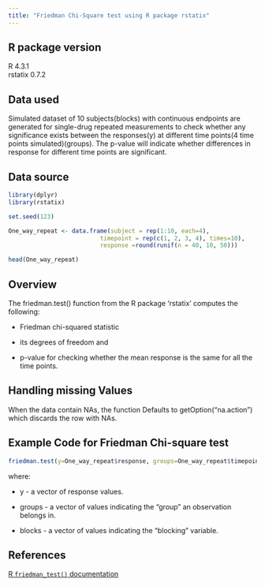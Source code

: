 ```yaml
---
title: "Friedman Chi-Square test using R package rstatix"
---
```


## R package version

R 4.3.1\
rstatix 0.7.2

## Data used

Simulated dataset of 10 subjects(blocks) with continuous endpoints are generated for single-drug repeated measurements to check whether any significance exists between the responses(y) at different time points(4 time points simulated)(groups). The p-value will indicate whether differences in response for different time points are significant.

## Data source

```r
library(dplyr)
library(rstatix) 
```

```r
set.seed(123)

One_way_repeat <- data.frame(subject = rep(1:10, each=4),
                          timepoint = rep(c(1, 2, 3, 4), times=10),
                          response =round(runif(n = 40, 10, 50)))

head(One_way_repeat)
```

## Overview

The friedman.test() function from the R package 'rstatix' computes the following:

-   Friedman chi-squared statistic

-   its degrees of freedom and

-   p-value for checking whether the mean response is the same for all the time points.

## Handling missing Values

When the data contain NAs, the function Defaults to getOption("na.action") which discards the row with NAs.

## Example Code for Friedman Chi-square test

```r
friedman.test(y=One_way_repeat$response, groups=One_way_repeat$timepoint, blocks=One_way_repeat$subject)
```

where:

-   y - a vector of response values.

-   groups - a vector of values indicating the "group" an observation belongs in.

-   blocks - a vector of values indicating the "blocking" variable.

## References

[R `friedman_test()` documentation](https://search.r-project.org/CRAN/refmans/rstatix/html/friedman_test.html)
